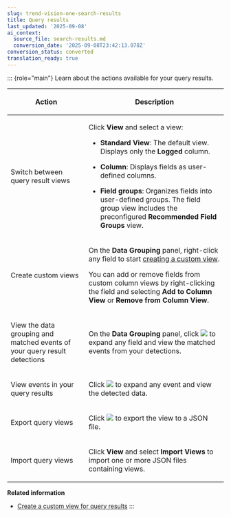```yaml
---
slug: trend-vision-one-search-results
title: Query results
last_updated: '2025-09-08'
ai_context:
  source_file: search-results.md
  conversion_date: '2025-09-08T23:42:13.078Z'
conversion_status: converted
translation_ready: true
---
```


::: {role="main"}
Learn about the actions available for your query results.

<table>
<colgroup>
<col style="width: 36%" />
<col style="width: 64%" />
</colgroup>
<thead>
<tr>
<th><p>Action</p></th>
<th><p>Description</p></th>
</tr>
</thead>
<tbody>
<tr>
<td><p>Switch between query result views</p></td>
<td><p>Click <strong>View</strong> and select a view:</p>
<ul>
<li><p><strong>Standard View</strong>: The default view. Displays only the <strong>Logged</strong> column.</p></li>
<li><p><strong>Column</strong>: Displays fields as user-defined columns.</p></li>
<li><p><strong>Field groups</strong>: Organizes fields into user-defined groups. The field group view includes the preconfigured <strong>Recommended Field Groups</strong> view.</p></li>
</ul></td>
</tr>
<tr>
<td><p>Create custom views</p></td>
<td><p>On the <strong>Data Grouping</strong> panel, right-click any field to start <a href="trend-vision-one-custom-view-search-results">creating a custom view</a>.</p>
<p>You can add or remove fields from custom column views by right-clicking the field and selecting <strong>Add to Column View</strong> or <strong>Remove from Column View</strong>.</p></td>
</tr>
<tr>
<td><p>View the data grouping and matched events of your query result detections</p></td>
<td><p>On the <strong>Data Grouping</strong> panel, click <img src="./images/expandIcon=GUID-20231214145353.webp" /> to expand any field and view the matched events from your detections.</p></td>
</tr>
<tr>
<td><p>View events in your query results</p></td>
<td><p>Click <img src="./images/expandIcon=GUID-20231214145353.webp" /> to expand any event and view the detected data.</p></td>
</tr>
<tr>
<td><p>Export query views</p></td>
<td><p>Click <img src="./images/export_button=GUID-C683DEEE-C19C-484D-A5B1-4CA9D1794756=1=en-us=Low.webp" /> to export the view to a JSON file.</p></td>
</tr>
<tr>
<td><p>Import query views</p></td>
<td><p>Click <strong>View</strong> and select <strong>Import Views</strong> to import one or more JSON files containing views.</p></td>
</tr>
</tbody>
</table>

**Related information**

- [Create a custom view for query results](custom-view-search-results.md "Create a custom view that defines how to display data grouping and query results.")
:::
